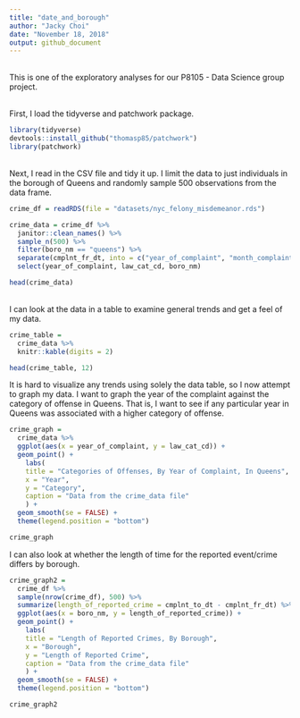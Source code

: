 ```yaml
---
title: "date_and_borough"
author: "Jacky Choi"
date: "November 18, 2018"
output: github_document
---
```


\
This is one of the exploratory analyses for our P8105 - Data Science group project.

\
First, I load the tidyverse and patchwork package.
```r
library(tidyverse)
devtools::install_github("thomasp85/patchwork")
library(patchwork)
```

\
Next, I read in the CSV file and tidy it up. I limit the data to just individuals in the borough of Queens and randomly sample 500 observations from the data frame.
```r
crime_df = readRDS(file = "datasets/nyc_felony_misdemeanor.rds")

crime_data = crime_df %>% 
  janitor::clean_names() %>%
  sample_n(500) %>% 
  filter(boro_nm == "queens") %>% 
  separate(cmplnt_fr_dt, into = c("year_of_complaint", "month_complaint", "day_complaint"), sep = "-") %>% 
  select(year_of_complaint, law_cat_cd, boro_nm)

head(crime_data)
```

\
I can look at the data in a table to examine general trends and get a feel of my data.
```r
crime_table = 
  crime_data %>% 
  knitr::kable(digits = 2)

head(crime_table, 12)
```


It is hard to visualize any trends using solely the data table, so I now attempt to graph my data. I want to graph the year of the complaint against the category of offense in Queens. That is, I want to see if any particular year in Queens was associated with a higher category of offense.
```r
crime_graph = 
  crime_data %>% 
  ggplot(aes(x = year_of_complaint, y = law_cat_cd)) + 
  geom_point() +
    labs(
    title = "Categories of Offenses, By Year of Complaint, In Queens",
    x = "Year",
    y = "Category",
    caption = "Data from the crime_data file"
    ) +
  geom_smooth(se = FALSE) +
  theme(legend.position = "bottom")

crime_graph
```

I can also look at whether the length of time for the reported event/crime differs by borough.
```r
crime_graph2 = 
  crime_df %>% 
  sample(nrow(crime_df), 500) %>% 
  summarize(length_of_reported_crime = cmplnt_to_dt - cmplnt_fr_dt) %>% 
  ggplot(aes(x = boro_nm, y = length_of_reported_crime)) + 
  geom_point() +
    labs(
    title = "Length of Reported Crimes, By Borough",
    x = "Borough",
    y = "Length of Reported Crime",
    caption = "Data from the crime_data file"
    ) +
  geom_smooth(se = FALSE) +
  theme(legend.position = "bottom")

crime_graph2
```

